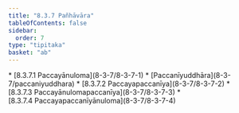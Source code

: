 ```yaml
---
title: "8.3.7 Pañhāvāra"
tableOfContents: false
sidebar:
  order: 7
type: "tipitaka"
basket: "ab"
---
```



<DynamicBreadcrumb />



<TableOfContents>
* [8.3.7.1 Paccayānuloma](8-3-7/8-3-7-1)
* [Paccanīyuddhāra](8-3-7/paccaniyuddhara)
* [8.3.7.2 Paccayapaccanīya](8-3-7/8-3-7-2)
* [8.3.7.3 Paccayānulomapaccanīya](8-3-7/8-3-7-3)
* [8.3.7.4 Paccayapaccanīyānuloma](8-3-7/8-3-7-4)
</TableOfContents>